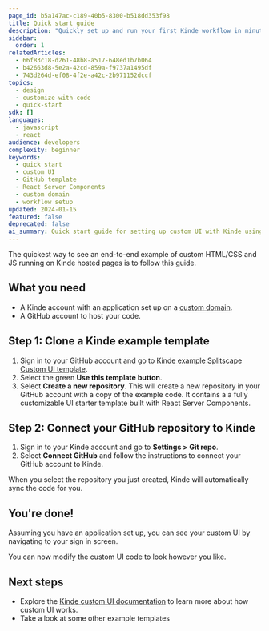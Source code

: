 ```yaml
---
page_id: b5a147ac-c189-40b5-8300-b518dd353f98
title: Quick start guide
description: "Quickly set up and run your first Kinde workflow in minutes."
sidebar:
  order: 1
relatedArticles:
  - 66f83c18-d261-48b8-a517-648ed1b7b064
  - b42663d8-5e2a-42cd-859a-f9737a1495df
  - 743d264d-ef08-4f2e-a42c-2b971152dccf
topics:
  - design
  - customize-with-code
  - quick-start
sdk: []
languages:
  - javascript
  - react
audience: developers
complexity: beginner
keywords:
  - quick start
  - custom UI
  - GitHub template
  - React Server Components
  - custom domain
  - workflow setup
updated: 2024-01-15
featured: false
deprecated: false
ai_summary: Quick start guide for setting up custom UI with Kinde using GitHub templates, React Server Components, and custom domain configuration.
---
```


The quickest way to see an end-to-end example of custom HTML/CSS and JS running on Kinde hosted pages is to follow this guide.

## What you need

- A Kinde account with an application set up on a [custom domain](/build/domains/pointing-your-domain/).
- A GitHub account to host your code.

## Step 1: Clone a Kinde example template

1. Sign in to your GitHub account and go to [Kinde example Splitscape Custom UI template](https://github.com/kinde-starter-kits/custom-ui-splitscape). 
2. Select the green **Use this template button**. 
3. Select **Create a new repository**. This will create a new repository in your GitHub account with a copy of the example code. It contains a a fully customizable UI starter template built with React Server Components.

## Step 2: Connect your GitHub repository to Kinde

1. Sign in to your Kinde account and go to **Settings > Git repo**. 
2. Select **Connect GitHub** and follow the instructions to connect your GitHub account to Kinde. 

When you select the repository you just created, Kinde will automatically sync the code for you.

## You're done!

Assuming you have an application set up, you can see your custom UI by navigating to your sign in screen.

You can now modify the custom UI code to look however you like.

## Next steps

- Explore the [Kinde custom UI documentation](/design/customize-with-code/customize-with-css-html/) to learn more about how custom UI works.
- Take a look at some other example templates

